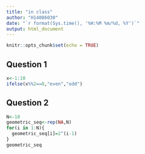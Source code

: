 ```yaml
---
title: "in class"
author: "H14086030"
date: "`r format(Sys.time(), '%H:%M %m/%d, %Y')`"
output: html_document
---
```


```r
knitr::opts_chunk$set(echo = TRUE)
```

## Question 1

```r
x<-1:10
ifelse(x%%2==0,"even","odd")
```


## Question 2

```r
N<-10
geometric_seq<-rep(NA,N)
for(i in 1:N){
  geometric_seq[i]=2^(i-1)
}
geometric_seq
```

